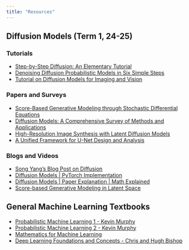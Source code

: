 ```yaml
---
title: "Resources"
---
```


## Diffusion Models (Term 1, 24-25)

### Tutorials

- [Step-by-Step Diffusion: An Elementary Tutorial](https://arxiv.org/abs/2406.08929)
- [Denoising Diffusion Probabilistic Models in Six Simple Steps](https://arxiv.org/abs/2402.04384)
- [Tutorial on Diffusion Models for Imaging and Vision](https://arxiv.org/abs/2403.18103)

### Papers and Surveys

- [Score-Based Generative Modeling through Stochastic Differential Equations](https://arxiv.org/abs/2011.13456)
- [Diffusion Models: A Comprehensive Survey of Methods and Applications](https://arxiv.org/abs/2209.00796)
- [High-Resolution Image Synthesis with Latent Diffusion Models](https://arxiv.org/pdf/2112.10752)
- [A Unified Framework for U-Net Design and Analysis](https://arxiv.org/pdf/2305.19638)

### Blogs and Videos 
- [Song Yang's Blog Post on Diffusion](https://yang-song.net/blog/2021/score/)
- [Diffusion Models | PyTorch Implementation](https://youtu.be/TBCRlnwJtZU?si=oO6pxZyHbDzXPmfR)
- [Diffusion Models | Paper Explanation | Math Explained](https://youtu.be/HoKDTa5jHvg?si=iet3Zx-S7LtZ_fvH)
- [Score-based Generative Modeling in Latent Space](https://nvlabs.github.io/LSGM/)

## General Machine Learning Textbooks
- [Probabilistic Machine Learning 1 - Kevin Murphy](https://probml.github.io/pml-book/book1.html)
- [Probabilistic Machine Learning 2 - Kevin Murphy](https://probml.github.io/pml-book/book2.html)
- [Mathematics for Machine Learning](https://mml-book.github.io/book/mml-book.pdf)
- [Deep Learning Foundations and Concepts - Chris and Hugh Bishop](https://www.bishopbook.com)


